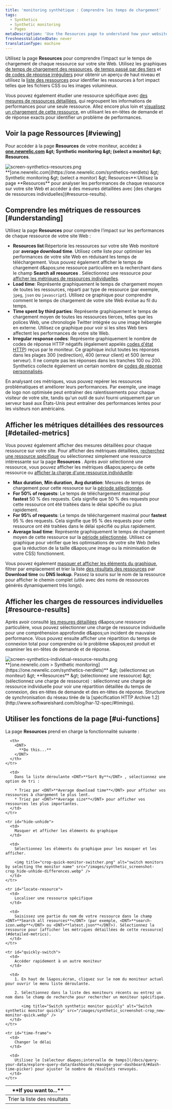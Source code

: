 ```yaml
---
title: 'monitoring synthétique : Comprendre les temps de chargement'
tags:
  - Synthetics
  - Synthetic monitoring
  - Pages
metaDescription: 'Use the Resources page to understand how your website''s resources perform. Compare usage across resources, or view individual resource loads.'
freshnessValidatedDate: never
translationType: machine
---
```


Utilisez la page <DNT>**Resources**</DNT> pour comprendre l’impact sur le temps de chargement de chaque ressource sur votre site Web. Utilisez les graphiques [de temps de chargement des ressources](#resources-load-time), [de temps passé par des tiers](#third-parties) et [de codes de réponse irréguliers](#response-codes) pour obtenir un aperçu de haut niveau et utilisez la [liste des ressources](#resources-list) pour identifier les ressources à fort impact telles que les fichiers CSS ou les images volumineux.

Vous pouvez également étudier une ressource spécifique avec [des mesures de ressources détaillées](#detailed-metrics), qui regroupent les informations de performances pour une seule ressource. Allez encore plus loin et [visualisez un chargement de cette ressource](#resource-results), en utilisant les en-têtes de demande et de réponse exacts pour identifier un problème de performances.

## Voir la page Ressources [#viewing]

Pour accéder à la page <DNT>**Resources**</DNT> de votre moniteur, accédez à <DNT>**[one.newrelic.com](https://one.newrelic.com/synthetics-nerdlets) &amp;gt; Synthetic monitoring &amp;gt; (select a monitor) &amp;gt; Resources**</DNT>.

<img title="screen-synthetics-resources.png" alt="screen-synthetics-resources.png" src="/images/synthetic_screenshot-full_resources-Page.webp" />

<figcaption>
  <DNT>**[one.newrelic.com](https://one.newrelic.com/synthetics-nerdlets) &amp;gt; Synthetic monitoring &amp;gt; (select a monitor) &amp;gt; Resources**</DNT>:Utilisez la page <DNT>**Resources**</DNT> pour analyser les performances de chaque ressource sur votre site Web et accéder à des mesures détaillées avec [des charges de ressources individuelles](#resource-results).
</figcaption>

## Comprendre les métriques de ressources [#understanding]

Utilisez la page <DNT>**Resources**</DNT> pour comprendre l’impact sur les performances de chaque ressource de votre site Web :

* <DNT>**Resources list**</DNT>:Répertorie les ressources sur votre site Web monitoré par <DNT>**average download time**</DNT>. Utilisez cette liste pour optimiser les performances de votre site Web en réduisant les temps de téléchargement. Vous pouvez également afficher le temps de chargement d&amp;apos;une ressource particulière en la recherchant dans le champ <DNT>**Search all resources**</DNT> . Sélectionnez une ressource pour [afficher les métriques de ressources individuelles](#individual).
* <DNT>**Load time**</DNT>: Représente graphiquement le temps de chargement moyen de toutes les ressources, réparti par type de ressource (par exemple, `jpeg`, `json` ou `javascript`). Utilisez ce graphique pour comprendre comment le temps de chargement de votre site Web évolue au fil du temps.
* <DNT>**Time spent by third parties**</DNT>: Représente graphiquement le temps de chargement moyen de toutes les ressources tierces, telles que les polices Web, une chronologie Twitter intégrée ou une image hébergée en externe. Utilisez ce graphique pour voir si les sites Web tiers affectent les performances de votre site Web.
* <DNT>**Irregular response codes**</DNT>: Représente graphiquement le nombre de codes de réponse HTTP négatifs (également appelés [codes d&apos;état HTTP](http://en.wikipedia.org/wiki/List_of_HTTP_status_codes)) reçus par le moniteur. Ce graphique inclut toutes les réponses dans les plages 300 (redirection), 400 (erreur client) et 500 (erreur serveur). Il ne compte pas les réponses dans les tranches 100 ou 200. Synthetics collecte également un certain nombre de [codes de réponse personnalisés](/docs/synthetics/new-relic-synthetics/using-monitors/synthetics-response-codes).

En analysant ces métriques, vous pouvez repérer les ressources problématiques et améliorer leurs performances. Par exemple, une image de logo non optimisée peut entraîner des ralentissements pour chaque visiteur de votre site, tandis qu&apos;un outil de suivi fourni uniquement par un serveur basé aux États-Unis peut entraîner des performances lentes pour les visiteurs non américains.

## Afficher les métriques détaillées des ressources [#detailed-metrics]

Vous pouvez également afficher des mesures détaillées pour chaque ressource sur votre site. Pour afficher des métriques détaillées, [recherchez une ressource spécifique](#locate-resource) ou sélectionnez simplement une ressource intéressante sur la page <DNT>**Resources**</DNT> . Après avoir sélectionné une ressource, vous pouvez afficher les métriques d&amp;apos;aperçu de cette ressource ou [afficher la charge d&apos;une ressource individuelle](#resource-results):

* <DNT>**Max duration**</DNT>, <DNT>**Min duration**</DNT>, <DNT>**Avg duration**</DNT>: Mesures de temps de chargement pour cette ressource sur la [période sélectionnée](#time-frame).
* <DNT>**For 50% of requests**</DNT>: Le temps de téléchargement maximal pour <DNT>**fastest**</DNT> 50 % des requests. Cela signifie que 50 % des requests pour cette ressource ont été traitées dans le délai spécifié ou plus rapidement.
* <DNT>**For 95% of requests**</DNT>: Le temps de téléchargement maximal pour <DNT>**fastest**</DNT> 95 % des requests. Cela signifie que 95 % des requests pour cette ressource ont été traitées dans le délai spécifié ou plus rapidement.
* <DNT>**Average load time**</DNT>: Représente graphiquement le temps de chargement moyen de cette ressource sur la [période sélectionnée](#time-frame). Utilisez ce graphique pour vérifier que les optimisations de votre site Web (telles que la réduction de la taille d&amp;apos;une image ou la minimisation de votre CSS) fonctionnent.

Vous pouvez également [masquer et afficher les éléments du graphique](#hide-unhide), filtrer par emplacement et trier la liste [des résultats des ressources](#resource-results) par <DNT>**Download time**</DNT> ou <DNT>**DNS lookup**</DNT>. Passez la souris sur le nom de la ressource pour afficher le chemin complet (utile avec des noms de ressources générés dynamiquement très longs).

## Afficher les charges de ressources individuelles [#resource-results]

Après avoir consulté [les mesures détaillées](#detailed-metrics) d&amp;apos;une ressource particulière, vous pouvez sélectionner une charge de ressource individuelle pour une compréhension approfondie d&amp;apos;un incident de mauvaise performance. Vous pouvez ensuite afficher une répartition du temps de connexion total pour comprendre où le problème s&amp;apos;est produit et examiner les en-têtes de demande et de réponse.

<img title="screen-synthetics-individual-resource-results.png" alt="screen-synthetics-individual-resource-results.png" src="/images/synthetic_screenshot-full_find-resource-load-details.webp" />

<figcaption>
  <DNT>**[one.newrelic.com &gt; Synthetic monitoring](https://one.newrelic.com/synthetics-nerdlets)**</DNT> &amp;gt; (sélectionnez un moniteur) &amp;gt; <DNT>**Resources**</DNT> &amp;gt; (sélectionnez une ressource) &amp;gt; (sélectionnez une charge de ressource) : sélectionnez une charge de ressource individuelle pour voir une répartition détaillée du temps de connexion, des en-têtes de demande et des en-têtes de réponse. Structure de synchronisation du réseau tirée de la [spécification HTTP Archive 1.2](http://www.softwareishard.com/blog/har-12-spec/#timings).
</figcaption>

## Utiliser les fonctions de la page [#ui-functions]

La page <DNT>**Resources**</DNT> prend en charge la fonctionnalité suivante :

<table>
  <thead>
    <tr>
      <th width={200}>
        <DNT>
          **If you want to...**
        </DNT>
      </th>

      <th>
        <DNT>
          **Do this...**
        </DNT>
      </th>
    </tr>
  </thead>

  <tbody>
    <tr id="sort-results">
      <td>
        Trier la liste des résultats
      </td>

      <td>
        Dans la liste déroulante <DNT>**Sort By**</DNT> , sélectionnez une option de tri :

        * Triez par <DNT>**Average download time**</DNT> pour afficher vos ressources à chargement le plus lent.
        * Triez par <DNT>**Average size**</DNT> pour afficher vos ressources les plus importantes.
      </td>
    </tr>

    <tr id="hide-unhide">
      <td>
        Masquer et afficher les éléments du graphique
      </td>

      <td>
        Sélectionnez les éléments du graphique pour les masquer et les afficher.

        <img title="crop-quick-monitor-switcher.png" alt="switch monitors by selecting the monitor name" src="/images/synthetic_screenshot-crop_hide-unhide-differences.webp" />
      </td>
    </tr>

    <tr id="locate-resource">
      <td>
        Localiser une ressource spécifique
      </td>

      <td>
        Saisissez une partie du nom de votre ressource dans le champ <DNT>**Search all resources**</DNT> (par exemple, <DNT>**search-icon.webp**</DNT> ou <DNT>**latest.json**</DNT>). Sélectionnez la ressource pour [afficher les métriques détaillées de cette ressource](#detailed-metrics).
      </td>
    </tr>

    <tr id="quickly-switch">
      <td>
        Accéder rapidement à un autre moniteur
      </td>

      <td>
        1. En haut de l&apos;écran, cliquez sur le nom du moniteur actuel pour ouvrir le menu liste déroulante.

        2. Sélectionnez dans la liste des moniteurs récents ou entrez un nom dans le champ de recherche pour rechercher un moniteur spécifique.

           <img title="Switch synthetic monitor quickly" alt="Switch synthetic monitor quickly" src="/images/synthetic_screenshot-crop_new-monitor-quick.webp" />
      </td>
    </tr>

    <tr id="time-frame">
      <td>
        Changer le délai
      </td>

      <td>
        Utilisez le [sélecteur d&apos;intervalle de temps](/docs/query-your-data/explore-query-data/dashboards/manage-your-dashboard/#dash-time-picker) pour ajuster le nombre de résultats renvoyés.
      </td>
    </tr>
  </tbody>
</table>